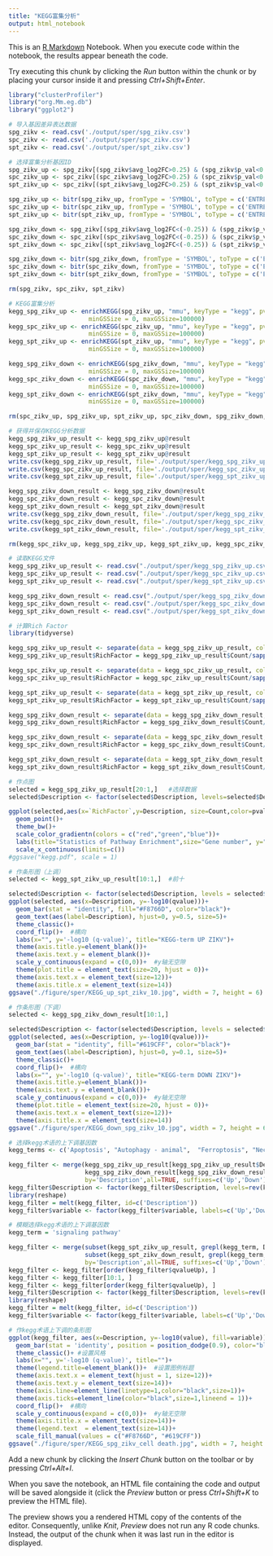 ```yaml
---
title: "KEGG富集分析"
output: html_notebook
---
```


This is an [R Markdown](http://rmarkdown.rstudio.com) Notebook. When you execute code within the notebook, the results appear beneath the code. 

Try executing this chunk by clicking the *Run* button within the chunk or by placing your cursor inside it and pressing *Ctrl+Shift+Enter*. 
```r
library("clusterProfiler")
library("org.Mm.eg.db")
library("ggplot2")
```


```r
# 导入基因差异表达数据
spg_zikv <- read.csv('./output/sper/spg_zikv.csv')
spc_zikv <- read.csv('./output/sper/spc_zikv.csv')
spt_zikv <- read.csv('./output/sper/spt_zikv.csv')

# 选择富集分析基因ID
spg_zikv_up <- spg_zikv[(spg_zikv$avg_log2FC>0.25) & (spg_zikv$p_val<0.05),]$X
spc_zikv_up <- spc_zikv[(spc_zikv$avg_log2FC>0.25) & (spc_zikv$p_val<0.05),]$X
spt_zikv_up <- spc_zikv[(spt_zikv$avg_log2FC>0.25) & (spt_zikv$p_val<0.05),]$X

spg_zikv_up <- bitr(spg_zikv_up, fromType = 'SYMBOL', toType = c('ENTREZID'), OrgDb = org.Mm.eg.db, drop = FALSE)$ENTREZID
spc_zikv_up <- bitr(spc_zikv_up, fromType = 'SYMBOL', toType = c('ENTREZID'), OrgDb = org.Mm.eg.db, drop = FALSE)$ENTREZID
spt_zikv_up <- bitr(spt_zikv_up, fromType = 'SYMBOL', toType = c('ENTREZID'), OrgDb = org.Mm.eg.db, drop = FALSE)$ENTREZID

spg_zikv_down <- spg_zikv[(spg_zikv$avg_log2FC<(-0.25)) & (spg_zikv$p_val<0.05),]$X
spc_zikv_down <- spc_zikv[(spc_zikv$avg_log2FC<(-0.25)) & (spc_zikv$p_val<0.05),]$X
spt_zikv_down <- spc_zikv[(spt_zikv$avg_log2FC<(-0.25)) & (spt_zikv$p_val<0.05),]$X

spg_zikv_down <- bitr(spg_zikv_down, fromType = 'SYMBOL', toType = c('ENTREZID'), OrgDb = org.Mm.eg.db, drop = FALSE)$ENTREZID
spc_zikv_down <- bitr(spc_zikv_down, fromType = 'SYMBOL', toType = c('ENTREZID'), OrgDb = org.Mm.eg.db, drop = FALSE)$ENTREZID
spt_zikv_down <- bitr(spt_zikv_down, fromType = 'SYMBOL', toType = c('ENTREZID'), OrgDb = org.Mm.eg.db, drop = FALSE)$ENTREZID

rm(spg_zikv, spc_zikv, spt_zikv)
```

```r
# KEGG富集分析
kegg_spg_zikv_up <- enrichKEGG(spg_zikv_up, "mmu", keyType = "kegg", pvalueCutoff = 1, qvalueCutoff = 1, 
                      minGSSize = 0, maxGSSize=100000)
kegg_spc_zikv_up <- enrichKEGG(spc_zikv_up, "mmu", keyType = "kegg", pvalueCutoff = 1, qvalueCutoff = 1, 
                      minGSSize = 0, maxGSSize=100000)
kegg_spt_zikv_up <- enrichKEGG(spt_zikv_up, "mmu", keyType = "kegg", pvalueCutoff = 1, qvalueCutoff = 1, 
                      minGSSize = 0, maxGSSize=100000)

kegg_spg_zikv_down <- enrichKEGG(spg_zikv_down, "mmu", keyType = "kegg", pvalueCutoff = 1, qvalueCutoff = 1, 
                      minGSSize = 0, maxGSSize=100000)
kegg_spc_zikv_down <- enrichKEGG(spc_zikv_down, "mmu", keyType = "kegg", pvalueCutoff = 1, qvalueCutoff = 1, 
                      minGSSize = 0, maxGSSize=100000)
kegg_spt_zikv_down <- enrichKEGG(spt_zikv_down, "mmu", keyType = "kegg", pvalueCutoff = 1, qvalueCutoff = 1, 
                      minGSSize = 0, maxGSSize=100000)

rm(spc_zikv_up, spg_zikv_up, spt_zikv_up, spc_zikv_down, spg_zikv_down, spt_zikv_down)
```

```r
# 获得并保存KEGG分析数据
kegg_spg_zikv_up_result <- kegg_spg_zikv_up@result
kegg_spc_zikv_up_result <- kegg_spc_zikv_up@result
kegg_spt_zikv_up_result <- kegg_spt_zikv_up@result
write.csv(kegg_spg_zikv_up_result, file='./output/sper/kegg_spg_zikv_up.csv', row.names = FALSE)
write.csv(kegg_spc_zikv_up_result, file='./output/sper/kegg_spc_zikv_up.csv', row.names = FALSE)
write.csv(kegg_spt_zikv_up_result, file='./output/sper/kegg_spt_zikv_up.csv', row.names = FALSE)

kegg_spg_zikv_down_result <- kegg_spg_zikv_down@result
kegg_spc_zikv_down_result <- kegg_spc_zikv_down@result
kegg_spt_zikv_down_result <- kegg_spt_zikv_down@result
write.csv(kegg_spg_zikv_down_result, file='./output/sper/kegg_spg_zikv_down.csv', row.names = FALSE)
write.csv(kegg_spc_zikv_down_result, file='./output/sper/kegg_spc_zikv_down.csv', row.names = FALSE)
write.csv(kegg_spt_zikv_down_result, file='./output/sper/kegg_spt_zikv_down.csv', row.names = FALSE)

rm(kegg_spc_zikv_up, kegg_spg_zikv_up, kegg_spt_zikv_up, kegg_spc_zikv_down, kegg_spg_zikv_down, kegg_spt_zikv_down)
```



```r
# 读取KEGG文件
kegg_spg_zikv_up_result <- read.csv("./output/sper/kegg_spg_zikv_up.csv")
kegg_spc_zikv_up_result <- read.csv("./output/sper/kegg_spc_zikv_up.csv")
kegg_spt_zikv_up_result <- read.csv("./output/sper/kegg_spt_zikv_up.csv")

kegg_spg_zikv_down_result <- read.csv("./output/sper/kegg_spg_zikv_down.csv")
kegg_spc_zikv_down_result <- read.csv("./output/sper/kegg_spc_zikv_down.csv")
kegg_spt_zikv_down_result <- read.csv("./output/sper/kegg_spt_zikv_down.csv")
```

```r
# 计算Rich Factor
library(tidyverse)

kegg_spg_zikv_up_result <- separate(data = kegg_spg_zikv_up_result, col = BgRatio, into = c("BgCount", "BgAll"), sep = "/")
kegg_spg_zikv_up_result$RichFactor = kegg_spg_zikv_up_result$Count/sapply(kegg_spg_zikv_up_result$BgCount, as.numeric)

kegg_spc_zikv_up_result <- separate(data = kegg_spc_zikv_up_result, col = BgRatio, into = c("BgCount", "BgAll"), sep = "/")
kegg_spc_zikv_up_result$RichFactor = kegg_spc_zikv_up_result$Count/sapply(kegg_spc_zikv_up_result$BgCount, as.numeric)

kegg_spt_zikv_up_result <- separate(data = kegg_spt_zikv_up_result, col = BgRatio, into = c("BgCount", "BgAll"), sep = "/")
kegg_spt_zikv_up_result$RichFactor = kegg_spt_zikv_up_result$Count/sapply(kegg_spt_zikv_up_result$BgCount, as.numeric)

kegg_spg_zikv_down_result <- separate(data = kegg_spg_zikv_down_result, col = BgRatio, into = c("BgCount", "BgAll"), sep = "/")
kegg_spg_zikv_down_result$RichFactor = kegg_spg_zikv_down_result$Count/sapply(kegg_spg_zikv_down_result$BgCount, as.numeric)

kegg_spc_zikv_down_result <- separate(data = kegg_spc_zikv_down_result, col = BgRatio, into = c("BgCount", "BgAll"), sep = "/")
kegg_spc_zikv_down_result$RichFactor = kegg_spc_zikv_down_result$Count/sapply(kegg_spc_zikv_down_result$BgCount, as.numeric)

kegg_spt_zikv_down_result <- separate(data = kegg_spt_zikv_down_result, col = BgRatio, into = c("BgCount", "BgAll"), sep = "/")
kegg_spt_zikv_down_result$RichFactor = kegg_spt_zikv_down_result$Count/sapply(kegg_spt_zikv_down_result$BgCount, as.numeric)
```


```r
# 作点图
selected = kegg_spg_zikv_up_result[20:1,]   #选择数据
selected$Description <- factor(selected$Description, levels=selected$Description, ordered=TRUE)

ggplot(selected,aes(x=`RichFactor`,y=Description, size=Count,color=pvalue))+
  geom_point()+
  theme_bw()+
  scale_color_gradientn(colors = c("red","green","blue"))+
  labs(title="Statistics of Pathway Enrichment",size="Gene number", y="Pathway Name", x="Rich Factor")+
  scale_x_continuous(limits=c())
#ggsave("kegg.pdf", scale = 1)
```

```r
# 作条形图（上调）
selected <- kegg_spt_zikv_up_result[10:1,]  #前十

selected$Description <- factor(selected$Description, levels = selected$Description)
ggplot(selected, aes(x=Description, y=-log10(qvalue)))+
  geom_bar(stat = "identity", fill="#F8766D", color="black")+
  geom_text(aes(label=Description), hjust=0, y=0.5, size=5)+
  theme_classic()+
  coord_flip()+  #横向
  labs(x="", y='-log10 (q-value)', title="KEGG-term UP ZIKV")+
  theme(axis.title.y=element_blank())+
  theme(axis.text.y = element_blank())+
  scale_y_continuous(expand = c(0,0))+  #y轴无空隙
  theme(plot.title = element_text(size=20, hjust = 0))+
  theme(axis.text.x = element_text(size=12))+ 
  theme(axis.title.x = element_text(size=14))
ggsave("./figure/sper/KEGG_up_spt_zikv_10.jpg", width = 7, height = 6)
```

```r
# 作条形图（下调）
selected <- kegg_spg_zikv_down_result[10:1,]

selected$Description <- factor(selected$Description, levels = selected$Description)
ggplot(selected, aes(x=Description, y=-log10(qvalue)))+
  geom_bar(stat = "identity", fill="#619CFF", color="black")+
  geom_text(aes(label=Description), hjust=0, y=0.1, size=5)+
  theme_classic()+
  coord_flip()+  #横向
  labs(x="", y='-log10 (q-value)', title="KEGG-term DOWN ZIKV")+
  theme(axis.title.y=element_blank())+
  theme(axis.text.y = element_blank())+
  scale_y_continuous(expand = c(0,0))+  #y轴无空隙
  theme(plot.title = element_text(size=20, hjust = 0))+
  theme(axis.text.x = element_text(size=12))+ 
  theme(axis.title.x = element_text(size=14))
ggsave("./figure/sper/KEGG_down_spg_zikv_10.jpg", width = 7, height = 6)
```




```r
# 选择kegg术语的上下调基因数
kegg_terms <- c('Apoptosis', "Autophagy - animal",  "Ferroptosis", "Necroptosis")

kegg_filter <- merge(kegg_spg_zikv_up_result[kegg_spg_zikv_up_result$Description %in% kegg_terms, c(2,8)], 
                     kegg_spg_zikv_down_result[kegg_spg_zikv_down_result$Description %in% kegg_terms, c(2,8)], 
                     by='Description',all=TRUE, suffixes=c('Up','Down'))
kegg_filter$Description <- factor(kegg_filter$Description, levels=rev(kegg_terms), ordered=TRUE)
library(reshape)
kegg_filter = melt(kegg_filter, id=c('Description'))
kegg_filter$variable <- factor(kegg_filter$variable, labels=c('Up','Down'))
```


```r
# 模糊选择kegg术语的上下调基因数
kegg_term = 'signaling pathway'

kegg_filter <- merge(subset(kegg_spt_zikv_up_result, grepl(kegg_term, Description),select =c('Description', 'qvalue')),
                     subset(kegg_spt_zikv_down_result, grepl(kegg_term, Description),select =c('Description', 'qvalue')), 
                     by='Description',all=TRUE, suffixes=c('Up','Down'))
kegg_filter <- kegg_filter[order(kegg_filter$qvalueUp), ]
kegg_filter <- kegg_filter[10:1, ]
kegg_filter <- kegg_filter[order(kegg_filter$qvalueUp), ]
kegg_filter$Description <- factor(kegg_filter$Description, levels=rev(kegg_filter$Description), ordered=TRUE)
library(reshape)
kegg_filter = melt(kegg_filter, id=c('Description'))
kegg_filter$variable <- factor(kegg_filter$variable, labels=c('Up','Down'))
```


```r
# 作kegg术语上下调的条形图
ggplot(kegg_filter, aes(x=Description, y=-log10(value), fill=variable))+
  geom_bar(stat = 'identity', position = position_dodge(0.9), color="black")+
  theme_classic()+ #设置风格
  labs(x="", y='-log10 (q-value)', title="")+
  theme(legend.title=element_blank())+  #设置图例标题
  theme(axis.text.x = element_text(hjust = 1, size=12))+  
  theme(axis.text.y = element_text(size=14))+  
  theme(axis.line=element_line(linetype=1,color="black",size=1))+
  theme(axis.ticks=element_line(color="black",size=1,lineend = 1))+
  coord_flip()+  #横向
  scale_y_continuous(expand = c(0,0))+  #y轴无空隙
  theme(axis.title.x = element_text(size=14))+
  theme(legend.text  = element_text(size=14))+
  scale_fill_manual(values = c("#F8766D", "#619CFF"))
ggsave("./figure/sper/KEGG_spg_zikv_cell death.jpg", width = 7, height = 4.5)
```

Add a new chunk by clicking the *Insert Chunk* button on the toolbar or by pressing *Ctrl+Alt+I*.

When you save the notebook, an HTML file containing the code and output will be saved alongside it (click the *Preview* button or press *Ctrl+Shift+K* to preview the HTML file).

The preview shows you a rendered HTML copy of the contents of the editor. Consequently, unlike *Knit*, *Preview* does not run any R code chunks. Instead, the output of the chunk when it was last run in the editor is displayed.
